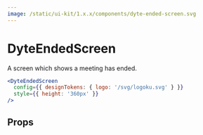 ```yaml
---
image: /static/ui-kit/1.x.x/components/dyte-ended-screen.svg
---
```


# DyteEndedScreen

A screen which shows a meeting has ended.

```jsx
<DyteEndedScreen
  config={{ designTokens: { logo: '/svg/logoku.svg' } }}
  style={{ height: '360px' }}
/>
```

## Props

<PropsTable of="dyte-ended-screen" />
